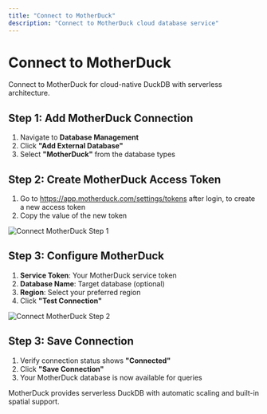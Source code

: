 ```yaml
---
title: "Connect to MotherDuck"
description: "Connect to MotherDuck cloud database service"
---
```


# Connect to MotherDuck

Connect to MotherDuck for cloud-native DuckDB with serverless architecture.

## Step 1: Add MotherDuck Connection

1. Navigate to **Database Management**
2. Click **"Add External Database"**
3. Select **"MotherDuck"** from the database types

## Step 2: Create MotherDuck Access Token

1. Go to https://app.motherduck.com/settings/tokens after login, to create a new access token
2. Copy the value of the new token

![Connect MotherDuck Step 1](/guides/database-management/create-motherduck-connection-1.jpg)

## Step 3: Configure MotherDuck

1. **Service Token**: Your MotherDuck service token
2. **Database Name**: Target database (optional)
3. **Region**: Select your preferred region
4. Click **"Test Connection"**

![Connect MotherDuck Step 2](/guides/database-management/create-motherduck-connection-2.jpg)

## Step 3: Save Connection

1. Verify connection status shows **"Connected"**
2. Click **"Save Connection"**
3. Your MotherDuck database is now available for queries

<Note>
MotherDuck provides serverless DuckDB with automatic scaling and built-in spatial support.
</Note>
